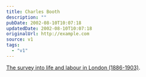 ```yaml
---
title: Charles Booth
description: ""
pubDate: 2002-08-10T10:07:18
updatedDate: 2002-08-10T10:07:18
originalUrl: http://example.com
source: v1
tags:
  - "v1"
---
```


[The survey into life and labour in London (1886-1903)][1].

[1]: http://booth.lse.ac.uk/ "The Charles Booth Online Archive"
